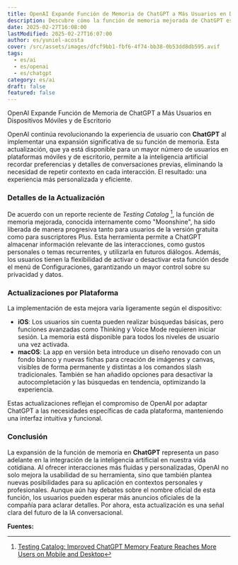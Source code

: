 ```yaml
---
title: OpenAI Expande Función de Memoria de ChatGPT a Más Usuarios en Dispositivos Móviles y de Escritorio
description: Descubre cómo la función de memoria mejorada de ChatGPT está alcanzando a más usuarios, mejorando la personalización y la eficiencia en las interacciones con la IA.
date: 2025-02-27T16:08:00
lastModified: 2025-02-27T16:07:00
author: es/yuniel-acosta
cover: /src/assets/images/dfcf9bb1-fbf6-4f74-bb38-0b53dd8db595.avif
tags:
  - es/ai
  - es/openai
  - es/chatgpt
category: es/ai
draft: false
featured: false
---
```

OpenAI Expande Función de Memoria de ChatGPT a Más Usuarios en Dispositivos Móviles y de Escritorio

OpenAI continúa revolucionando la experiencia de usuario con **ChatGPT** al implementar una expansión significativa de su función de memoria. Esta actualización, que ya está disponible para un mayor número de usuarios en plataformas móviles y de escritorio, permite a la inteligencia artificial recordar preferencias y detalles de conversaciones previas, eliminando la necesidad de repetir contexto en cada interacción. El resultado: una experiencia más personalizada y eficiente.

### Detalles de la Actualización

De acuerdo con un reporte reciente de _Testing Catalog_ [^1], la función de memoria mejorada, conocida internamente como "Moonshine", ha sido liberada de manera progresiva tanto para usuarios de la versión gratuita como para suscriptores Plus. Esta herramienta permite a ChatGPT almacenar información relevante de las interacciones, como gustos personales o temas recurrentes, y utilizarla en futuros diálogos. Además, los usuarios tienen la flexibilidad de activar o desactivar esta función desde el menú de Configuraciones, garantizando un mayor control sobre su privacidad y datos.

### Actualizaciones por Plataforma

La implementación de esta mejora varía ligeramente según el dispositivo:

- **iOS**: Los usuarios sin cuenta pueden realizar búsquedas básicas, pero funciones avanzadas como Thinking y Voice Mode requieren iniciar sesión. La memoria está disponible para todos los niveles de usuario una vez activada.
- **macOS**: La app en versión beta introduce un diseño renovado con un fondo blanco y nuevas fichas para creación de imágenes y canvas, visibles de forma permanente y distintas a los comandos slash tradicionales. También se han añadido opciones para desactivar la autocompletación y las búsquedas en tendencia, optimizando la experiencia.

Estas actualizaciones reflejan el compromiso de OpenAI por adaptar ChatGPT a las necesidades específicas de cada plataforma, manteniendo una interfaz intuitiva y funcional.

### Conclusión

La expansión de la función de memoria en **ChatGPT** representa un paso adelante en la integración de la inteligencia artificial en nuestra vida cotidiana. Al ofrecer interacciones más fluidas y personalizadas, OpenAI no solo mejora la usabilidad de su herramienta, sino que también plantea nuevas posibilidades para su aplicación en contextos personales y profesionales. Aunque aún hay debates sobre el nombre oficial de esta función, los usuarios pueden esperar más anuncios oficiales de la compañía para aclarar detalles. Por ahora, esta actualización es una señal clara del futuro de la IA conversacional.

**Fuentes:**  
[^1]: [Testing Catalog: Improved ChatGPT Memory Feature Reaches More Users on Mobile and Desktop](https://www.testingcatalog.com/improved-chatgpt-memory-feature-reaches-more-users-on-mobile-and-desktop/)
